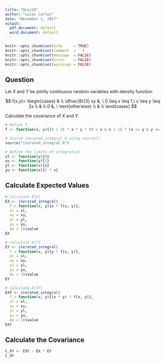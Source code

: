 ```yaml
---
title: "Quiz10"
author: "Lucas Carlos"
date: "November 1, 2017"
output:
  pdf_document: default
  word_document: default
---
```


```r
knitr::opts_chunk$set(echo     = TRUE)
knitr::opts_chunk$set(comment  = '')
knitr::opts_chunk$set(message  = FALSE)
knitr::opts_chunk$set(error    = FALSE)
knitr::opts_chunk$set(warnings = FALSE)
```

## Question 

Let $X$ and $Y$ be jointly continuous random variables with density function

$$
f(x,y)=
\begin{cases}
& \\
\dfrac{8}{3} xy &, \  0 \leq x \leq 1,\ x \leq y \leq 2x \\
& \\
 0 &, \ \text{otherwise} \\
& \\
\end{cases}
$$

Calculate the covariance of $X$ and $Y$.


```r
# Define f
f <- function(x, y){(8 / 3) * x * y * (0 < x & x < 1) * (x <= y & y <= 2 * x)}

# Source iterated_integral.R using source()
source("iterated_integral.R")

# Define the limits of integration
xl <- function(y){0}
xu <- function(y){1}
yl <- function(x){x}
yu <- function(x){2 * x}
```

## Calculate Expected Values

```r
# Calculate E[X]
EX <- iterated_integral(
  f = function(x, y){x * f(x, y)}, 
  xl = xl, 
  xu = xu,
  yl = yl,
  yu = yu,
  dx = 2)$value
EX
```

```r
# Calculate E[Y]
EY <- iterated_integral(
  f = function(x, y){y * f(x, y)}, 
  xl = xl, 
  xu = xu,
  yl = yl,
  yu = yu,
  dx = 2)$value
EY
```

```r
# Calculate E[XY]
EXY <- iterated_integral(
  f = function(x, y){(x * y) * f(x, y)}, 
  xl = xl, 
  xu = xu,
  yl = yl,
  yu = yu,
  dx = 2)$value
EXY
```

## Calculate the Covariance

```r
C_XY <- EXY - EX * EY
C_XY
```
